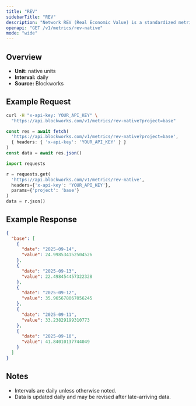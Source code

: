 ```yaml
---
title: "REV"
sidebarTitle: "REV"
description: "Network REV (Real Economic Value) is a standardized metric that tracks blockchain value accrual generated by user activity. REV consists of both in-protocol transaction fees and out-of-protocol tips that users pay for transaction execution, so it measures the monetary demand to transact onchain."
openapi: "GET /v1/metrics/rev-native"
mode: "wide"
---
```


## Overview

- **Unit:** native units
- **Interval:** daily
- **Source:** Blockworks

## Example Request

<CodeGroup>

```bash cURL
curl -H "x-api-key: YOUR_API_KEY" \
  "https://api.blockworks.com/v1/metrics/rev-native?project=base"
```

```typescript TypeScript
const res = await fetch(
  'https://api.blockworks.com/v1/metrics/rev-native?project=base',
  { headers: { 'x-api-key': 'YOUR_API_KEY' } }
)
const data = await res.json()
```

```python Python
import requests

r = requests.get(
  'https://api.blockworks.com/v1/metrics/rev-native',
  headers={'x-api-key': 'YOUR_API_KEY'},
  params={'project': 'base'}
)
data = r.json()
```

</CodeGroup>

## Example Response

```json
{
  "base": [
    {
      "date": "2025-09-14",
      "value": 24.998534152504526
    },
    {
      "date": "2025-09-13",
      "value": 22.498454457322328
    },
    {
      "date": "2025-09-12",
      "value": 35.965678067056245
    },
    {
      "date": "2025-09-11",
      "value": 33.23829199310773
    },
    {
      "date": "2025-09-10",
      "value": 41.84010137744049
    }
  ]
}
```

## Notes
- Intervals are daily unless otherwise noted.
- Data is updated daily and may be revised after late-arriving data.